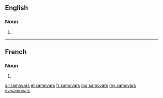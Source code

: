 ==English==

===Noun===
{{head|en|noun plural form}}

# {{plural of|samovar|lang=en}}

----

==French==

===Noun===
{{head|fr|noun plural form|g=?}}

# {{plural of|samovar|lang=fr}}

[[ar:samovars]]
[[el:samovars]]
[[fr:samovars]]
[[mg:samovars]]
[[my:samovars]]
[[sv:samovars]]